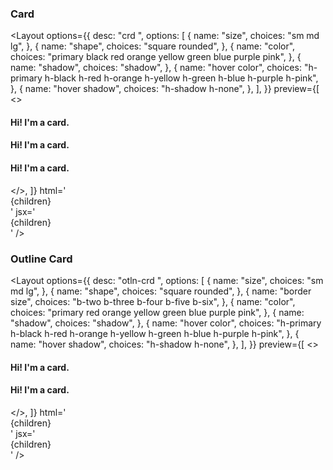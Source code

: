 
### Card

<Layout
  options={{
    desc: "crd <size> <shape> <color> <shadow> <hover color> <hover shadow>",
    options: [
      {
        name: "size",
        choices: "sm md lg",
      },
      {
        name: "shape",
        choices: "square rounded",
      },
      {
        name: "color",
        choices: "primary black red orange yellow green blue purple pink",
      },
      {
        name: "shadow",
        choices: "shadow",
      },
      {
        name: "hover color",
        choices:
          "h-primary h-black h-red h-orange h-yellow h-green h-blue h-purple h-pink",
      },
      {
        name: "hover shadow",
        choices: "h-shadow h-none",
      },
    ],
  }}
  preview={[
    <>
      <div className="crd sm shadow rounded">
        <h4>Hi! I'm a card.</h4>
      </div>
      <div className="crd md primary rounded">
        <h4>Hi! I'm a card.</h4>
      </div>
      <div className="crd lg h-orange black square">
        <h4>Hi! I'm a card.</h4>
      </div>
    </>,
  ]}
  html='<div className="crd">{children}</div>'
  jsx='<div className="crd">{children}</div>'
/>

### Outline Card

<Layout
  options={{
    desc: "otln-crd <size> <shape> <border size> <color> <shadow> <hover color> <hover shadow>",
    options: [
      {
        name: "size",
        choices: "sm md lg",
      },
      {
        name: "shape",
        choices: "square rounded",
      },
      {
        name: "border size",
        choices: "b-two b-three b-four b-five b-six",
      },
      {
        name: "color",
        choices: "primary red orange yellow green blue purple pink",
      },
      {
        name: "shadow",
        choices: "shadow",
      },
      {
        name: "hover color",
        choices:
          "h-primary h-black h-red h-orange h-yellow h-green h-blue h-purple h-pink",
      },
      {
        name: "hover shadow",
        choices: "h-shadow h-none",
      },
    ],
  }}
  preview={[
    <>
      <div className="otln-crd sm shadow square">
        <h4>Hi! I'm a card.</h4>
      </div>
      <div className="otln-crd md green h-pink rounded b-three">
        <h4>Hi! I'm a card.</h4>
      </div>
    </>,
  ]}
  html='<div className="otln-crd">{children}</div>'
  jsx='<div className="otln-crd">{children}</div>'
/>
